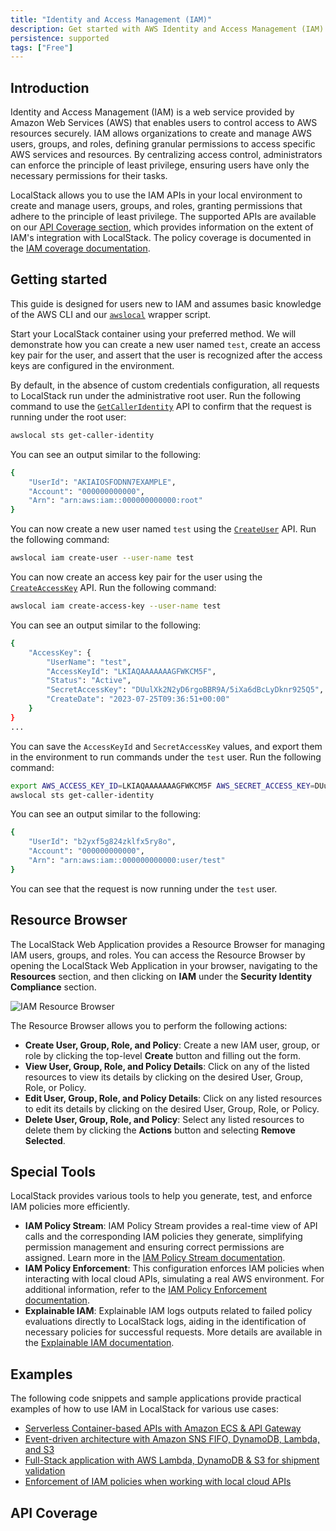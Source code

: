 ```yaml
---
title: "Identity and Access Management (IAM)"
description: Get started with AWS Identity and Access Management (IAM) on LocalStack
persistence: supported
tags: ["Free"]
---
```



## Introduction

Identity and Access Management (IAM) is a web service provided by Amazon Web Services (AWS) that enables users to control access to AWS resources securely.
IAM allows organizations to create and manage AWS users, groups, and roles, defining granular permissions to access specific AWS services and resources.
By centralizing access control, administrators can enforce the principle of least privilege, ensuring users have only the necessary permissions for their tasks.

LocalStack allows you to use the IAM APIs in your local environment to create and manage users, groups, and roles, granting permissions that adhere to the principle of least privilege.
The supported APIs are available on our [API Coverage section](#api-coverage), which provides information on the extent of IAM's integration with LocalStack.
The policy coverage is documented in the [IAM coverage documentation]().

## Getting started

This guide is designed for users new to IAM and assumes basic knowledge of the AWS CLI and our [`awslocal`](https://github.com/localstack/awscli-local) wrapper script.

Start your LocalStack container using your preferred method.
We will demonstrate how you can create a new user named `test`, create an access key pair for the user, and assert that the user is recognized after the access keys are configured in the environment.

By default, in the absence of custom credentials configuration, all requests to LocalStack run under the administrative root user.
Run the following command to use the [`GetCallerIdentity`](https://docs.aws.amazon.com/cli/latest/reference/sts/get-caller-identity.html) API to confirm that the request is running under the root user:

```bash
awslocal sts get-caller-identity
```

You can see an output similar to the following:

```bash
{
    "UserId": "AKIAIOSFODNN7EXAMPLE",
    "Account": "000000000000",
    "Arn": "arn:aws:iam::000000000000:root"
}
```

You can now create a new user named `test` using the [`CreateUser`](https://docs.aws.amazon.com/cli/latest/reference/iam/create-user.html) API.
Run the following command:

```bash
awslocal iam create-user --user-name test
```

You can now create an access key pair for the user using the [`CreateAccessKey`](https://docs.aws.amazon.com/cli/latest/reference/iam/create-access-key.html) API.
Run the following command:

```bash
awslocal iam create-access-key --user-name test
```

You can see an output similar to the following:

```bash
{
    "AccessKey": {
        "UserName": "test",
        "AccessKeyId": "LKIAQAAAAAAAGFWKCM5F",
        "Status": "Active",
        "SecretAccessKey": "DUulXk2N2yD6rgoBBR9A/5iXa6dBcLyDknr925Q5",
        "CreateDate": "2023-07-25T09:36:51+00:00"
    }
}
...
```

You can save the `AccessKeyId` and `SecretAccessKey` values, and export them in the environment to run commands under the `test` user.
Run the following command:

```bash
export AWS_ACCESS_KEY_ID=LKIAQAAAAAAAGFWKCM5F AWS_SECRET_ACCESS_KEY=DUulXk2N2yD6rgoBBR9A/5iXa6dBcLyDknr925Q5
awslocal sts get-caller-identity
```

You can see an output similar to the following:

```bash
{
    "UserId": "b2yxf5g824zklfx5ry8o",
    "Account": "000000000000",
    "Arn": "arn:aws:iam::000000000000:user/test"
}
```

You can see that the request is now running under the `test` user.

## Resource Browser

The LocalStack Web Application provides a Resource Browser for managing IAM users, groups, and roles.
You can access the Resource Browser by opening the LocalStack Web Application in your browser, navigating to the **Resources** section, and then clicking on **IAM** under the **Security Identity Compliance** section.

![IAM Resource Browser](/images/aws/iam-resource-browser.png)

The Resource Browser allows you to perform the following actions:

- **Create User, Group, Role, and Policy**: Create a new IAM user, group, or role by clicking the top-level **Create** button and filling out the form.
- **View User, Group, Role, and Policy Details**: Click on any of the listed resources to view its details by clicking on the desired User, Group, Role, or Policy.
- **Edit User, Group, Role, and Policy Details**: Click on any listed resources to edit its details by clicking on the desired User, Group, Role, or Policy.
- **Delete User, Group, Role, and Policy**: Select any listed resources to delete them by clicking the **Actions** button and selecting **Remove Selected**.

## Special Tools

LocalStack provides various tools to help you generate, test, and enforce IAM policies more efficiently.

- **IAM Policy Stream**: IAM Policy Stream provides a real-time view of API calls and the corresponding IAM policies they generate, simplifying permission management and ensuring correct permissions are assigned.
  Learn more in the [IAM Policy Stream documentation](/aws/capabilities/security-testing/iam-policy-stream).
- **IAM Policy Enforcement**: This configuration enforces IAM policies when interacting with local cloud APIs, simulating a real AWS environment.
  For additional information, refer to the [IAM Policy Enforcement documentation](/aws/capabilities/security-testing/iam-policy-enforcement).
- **Explainable IAM**: Explainable IAM logs outputs related to failed policy evaluations directly to LocalStack logs, aiding in the identification of necessary policies for successful requests.
  More details are available in the [Explainable IAM documentation](/aws/capabilities/security-testing/explainable-iam).

## Examples

The following code snippets and sample applications provide practical examples of how to use IAM in LocalStack for various use cases:

- [Serverless Container-based APIs with Amazon ECS & API Gateway](https://github.com/localstack/serverless-api-ecs-apigateway-sample)
- [Event-driven architecture with Amazon SNS FIFO, DynamoDB, Lambda, and S3](https://github.com/localstack/event-driven-architecture-with-amazon-sns-fifo)
- [Full-Stack application with AWS Lambda, DynamoDB & S3 for shipment validation](https://github.com/localstack/shipment-list-demo)
- [Enforcement of IAM policies when working with local cloud APIs](https://github.com/localstack/localstack-pro-samples/tree/master/iam-policy-enforcement)

## API Coverage

<FeatureCoverage service="iam" client:load />
